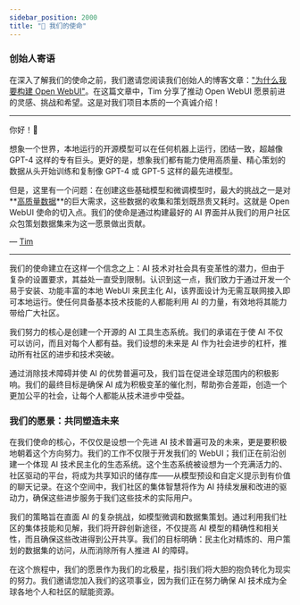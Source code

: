 ```yaml
---
sidebar_position: 2000
title: "🎯 我们的使命"
---
```



<TopBanners />

### 创始人寄语

在深入了解我们的使命之前，我们邀请您阅读我们创始人的博客文章：["为什么我要构建 Open WebUI"](https://jryng.com/thoughts/why-open-webui)。在这篇文章中，Tim 分享了推动 Open WebUI 愿景前进的灵感、挑战和希望。这是对我们项目本质的一个真诚介绍！

---

你好！👋

想象一个世界，本地运行的开源模型可以在任何机器上运行，团结一致，超越像 GPT-4 这样的专有巨头。更好的是，想象我们都有能力使用高质量、精心策划的数据从头开始训练和复制像 GPT-4 或 GPT-5 这样的最先进模型。

但是，这里有一个问题：在创建这些基础模型和微调模型时，最大的挑战之一是对**[高质量数据](https://arxiv.org/abs/2305.11206)**的巨大需求，这些数据的收集和策划既昂贵又耗时。这就是 Open WebUI 使命的切入点。我们的使命是通过构建最好的 AI 界面并从我们的用户社区众包策划数据集来为这一愿景做出贡献。

— [Tim](https://github.com/tjbck)

---

我们的使命建立在这样一个信念之上：AI 技术对社会具有变革性的潜力，但由于复杂的设置要求，其益处一直受到限制。认识到这一点，我们致力于通过开发一个易于安装、功能丰富的本地 WebUI 来民主化 AI，该界面设计为无需互联网接入即可本地运行。使任何具备基本技术技能的人都能利用 AI 的力量，有效地将其能力带给广大社区。

我们努力的核心是创建一个开源的 AI 工具生态系统。我们的承诺在于使 AI 不仅可以访问，而且对每个人都有益。我们设想的未来是 AI 作为社会进步的杠杆，推动所有社区的进步和技术突破。

通过消除技术障碍并使 AI 的优势普遍可及，我们旨在促进全球范围内的积极影响。我们的最终目标是确保 AI 成为积极变革的催化剂，帮助弥合差距，创造一个更加公平的社会，让每个人都能从技术进步中受益。

### 我们的愿景：共同塑造未来

在我们使命的核心，不仅仅是设想一个先进 AI 技术普遍可及的未来，更是要积极地朝着这个方向努力。我们的工作不仅限于开发我们的 WebUI；我们正在前沿创建一个体现 AI 技术民主化的生态系统。这个生态系统被设想为一个充满活力的、社区驱动的平台，将成为共享知识的储存库——从模型预设和自定义提示到有价值的聊天记录。在这个空间中，我们社区的集体智慧将作为 AI 持续发展和改进的驱动力，确保这些进步服务于我们这些技术的实际用户。

我们的策略旨在直面 AI 的复杂挑战，如模型微调和数据集策划。通过利用我们社区的集体技能和见解，我们将开辟创新途径，不仅提高 AI 模型的精确性和相关性，而且确保这些改进得到公开共享。我们的目标明确：民主化对精炼的、用户策划的数据集的访问，从而消除所有人推进 AI 的障碍。

在这个旅程中，我们的愿景作为我们的北极星，指引我们将大胆的抱负转化为现实的努力。我们邀请您加入我们的这项事业，因为我们正在努力确保 AI 技术成为全球各地个人和社区的赋能资源。
